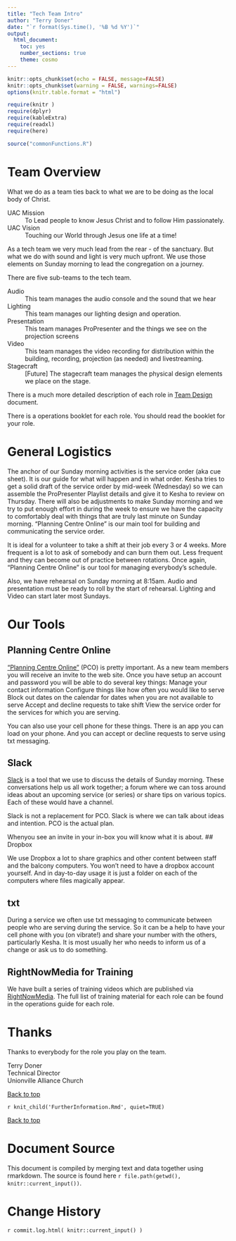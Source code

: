 ```yaml
---
title: "Tech Team Intro"
author: "Terry Doner"
date: "`r format(Sys.time(), '%B %d %Y')`"
output:
  html_document:
    toc: yes
    number_sections: true
    theme: cosmo
---
```


```r
knitr::opts_chunk$set(echo = FALSE, message=FALSE)
knitr::opts_chunk$set(warning = FALSE, warnings=FALSE)
options(knitr.table.format = "html") 
```

```r
require(knitr )
require(dplyr)
require(kableExtra)
require(readxl)
require(here)
```

```r
source("commonFunctions.R")
```

# Team Overview
 
What we do as a team ties back to what we are to be doing as the local body of Christ. 

UAC Mission
: To Lead people to know Jesus Christ and to follow Him passionately.

UAC Vision
:   Touching our World through Jesus one life at a time!
 
As a tech team we very much lead from the rear - of the sanctuary. But what we do with sound and light is very much upfront. We use those elements on Sunday morning to lead the congregation on a journey. 
 
There are five sub-teams to the tech team.

Audio
: This team manages the audio console and the sound that we hear

Lighting
: This team manages our lighting design and operation. 

Presentation
: This team manages ProPresenter and the things we see on the projection screens

Video
: This team manages the video recording for distribution within the building, recording, projection (as needed) and livestreaming.

Stagecraft
: [Future] The stagecraft team manages the physical design elements we place on the stage. 
 
There is a much more detailed description of each role in [Team Design](./TeamDesign.html) document.

There is a operations booklet for each role. You should read the booklet for your role. 
 
# General Logistics
 
The anchor of our Sunday morning activities is the service order (aka cue sheet). It is our guide for what will happen and in what order. Kesha tries to get a solid draft of the service order by mid-week (Wednesday) so we can assemble the ProPresenter Playlist details and give it to Kesha to review on Thursday. There will also be adjustments to make Sunday morning and we try to put enough effort in during the week to ensure we have the capacity to comfortably deal with things that are truly last minute on Sunday morning. "Planning Centre Online” is our main tool for building and communicating the service order.
 
It is ideal for a volunteer to take a shift at their job every 3 or 4 weeks. More frequent is a lot to ask of somebody and can burn them out. Less frequent and they can become out of practice between rotations. Once again, "Planning Centre Online” is our tool for managing everybody’s schedule.
 
Also, we have rehearsal on Sunday morning at 8:15am. Audio and presentation must be ready to roll by the start of rehearsal. Lighting and Video can start later most Sundays.
 
# Our Tools

## Planning Centre Online
 
["Planning Centre Online”](https://www.planningcenteronline.com) (PCO) is pretty important. As a new team members you will receive an invite to the web site. Once you have setup an account and password you will be able to do several key things:
Manage your contact information
Configure things like how often you would like to serve
Block out dates on the calendar for dates when you are not available to serve
Accept and decline requests to take shift
View the service order for the services for which you are serving.
 
You can also use your cell phone for these things. There is an app you can load on your phone. And you can accept or decline requests to serve using txt messaging.
 
## Slack
 
[Slack](https://unionvillealliance.slack.com) is a tool that we use to discuss the details of Sunday morning. These conversations help us all work together; a forum where we can toss around ideas about an upcoming service (or series) or share tips on various topics. Each of these would have a channel. 
 
Slack is not a replacement for PCO. Slack is where we can talk about ideas and intention. PCO is the actual plan. 
 
Whenyou see an invite in your in-box you will know what it is about. 
## Dropbox

We use Dropbox a lot to share graphics and other content between staff and the balcony computers. You won't need to have a dropbox account yourself. And in day-to-day usage it is just a folder on each of the computers where files magically appear. 
 
## txt
 
During a service we often use txt messaging to communicate between people who are serving during the service. So it can be a help to have your cell phone with you (on vibrate!) and share your number with the others, particularly Kesha. It is most usually her who needs to inform us of a change or ask us to do something.

## RightNowMedia for Training

We have built a series of training videos which are published via [RightNowMedia](https://www.rightnowmedia.org/trainingv2/mytraining). The full list of training material for each role can be found in the operations guide for each role.   
 
# Thanks
Thanks to everybody for the role you play on the team. 

Terry Doner<br/>
Technical Director<br/>
Unionville Alliance Church<br/>

[Back to top](#top)

`r knit_child('FurtherInformation.Rmd', quiet=TRUE)`

[Back to top](#top)

# Document Source
This document is compiled by merging text and data together using rmarkdown. The source is found here `r file.path(getwd(), knitr::current_input())`.

# Change History

`r commit.log.html( knitr::current_input() )`